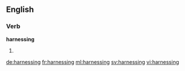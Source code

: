 ==English==

===Verb===
'''harnessing'''

# {{present participle of|harness}}

[[de:harnessing]]
[[fr:harnessing]]
[[ml:harnessing]]
[[sv:harnessing]]
[[vi:harnessing]]